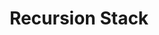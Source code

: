 ---
id: "alg_tf_010"
title: "Recursion Stack"
statement: "Every recursive call adds a new frame to the call stack."
questionType: "TRUE_FALSE"
difficulty: "MEDIUM"
category: "Algorithms"
explanation: ""
correctAnswer: true
---